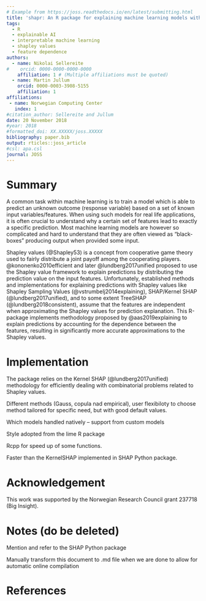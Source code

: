 ```yaml
---
# Example from https://joss.readthedocs.io/en/latest/submitting.html
title: 'shapr: An R package for explaining machine learning models with dependence-aware Shapley values'
tags:
  - R
  - explainable AI
  - interpretable machine learning
  - shapley values
  - feature dependence
authors:
  - name: Nikolai Sellereite
#    orcid: 0000-0000-0000-0000
    affiliation: 1 # (Multiple affiliations must be quoted)
  - name: Martin Jullum
    orcid: 0000-0003-3908-5155
    affiliation: 1
affiliations:
 - name: Norwegian Computing Center
   index: 1
#citation_author: Sellereite and Jullum
date: 20 November 2018
#year: 2018
#formatted_doi: XX.XXXXX/joss.XXXXX
bibliography: paper.bib
output: rticles::joss_article
#csl: apa.csl
journal: JOSS
---
```


<!-- What should my paper contain? -->
<!-- Important -->

<!-- Begin your paper with a summary of the high-level functionality of your software for a non-specialist reader. Avoid jargon in this section. -->

<!-- JOSS welcomes submissions from broadly diverse research areas. For this reason, we require that authors include in the paper some sentences that explain the software functionality and domain of use to a non-specialist reader. We also require that authors explain the research applications of the software. The paper should be between 250-1000 words. -->

<!-- Your paper should include: -->

<!-- A list of the authors of the software and their affiliations, using the correct format (see the example below). -->
<!-- A summary describing the high-level functionality and purpose of the software for a diverse, non-specialist audience. -->
<!-- A clear Statement of Need that illustrates the research purpose of the software. -->
<!-- A list of key references, including to other software addressing related needs. -->
<!-- Mention (if applicable) of any past or ongoing research projects using the software and recent scholarly publications enabled by it. -->
<!-- Acknowledgement of any financial support. -->
<!-- As this short list shows, JOSS papers are only expected to contain a limited set of metadata (see example below), a Statement of Need, Summary, Acknowledgements, and References sections. You can look at an example accepted paper. Given this format, a “full length” paper is not permitted, and software documentation such as API (Application Programming Interface) functionality should not be in the paper and instead should be outlined in the software documentation. 

USE: devtools::install_github("benmarwick/wordcountaddin", type = "source", dependencies = TRUE)

for word counting in the Rmarkdwon document (250-1000 words)

-->


# Summary

A common task within machine learning is to train a model which is able to predict an unknown outcome (response variable) based on a set of known input variables/features.
When using such models for real life applications, it is often crucial to understand why a certain set of features lead to exactly a specific prediction.
Most machine learning models are however so complicated and hard to understand that they are often viewed as "black-boxes" producing output when provided some input.

Shapley values (@Shapley53) is a concept from cooperative game theory used to fairly distribute a joint payoff among the cooperating players. @kononenko2010efficient and later @lundberg2017unified proposed to use the Shapley value framework to explain predictions by distributing the prediction value on the input features. Unfortunately, established methods and implementations for explaining predictions with Shapley values like Shapley Sampling Values (@vstrumbelj2014explaining), SHAP/Kernel SHAP (@lundberg2017unified), and to some extent TreeSHAP (@lundberg2018consistent), assume that the features are independent when approximating the Shapley values for prediction explanation. This R-package implements methodology proposed by @aas2019explaining to explain predictions by accounting for the dependence between the features, resulting in significantly more accurate approximations to the Shapley values. 



# Implementation

The package relies on the Kernel SHAP (@lundberg2017unified) methodology for efficiently dealing with combinatorial problems related to Shapley values. 



Different methods (Gauss, copula nad empirical), user flexibiloty to choose method tailored for specific need, but with good default values.

Which models handled natively -- support from custom models

Style adopted from the lime R package

Rcpp for speed up of some functions.

Faster than the KernelSHAP implemented in SHAP Python package.



# Acknowledgement

This work was supported by the Norwegian Research Council grant 237718 (Big Insight).


# Notes (do be deleted)

Mention and refer to the SHAP Python package

Manually transform this document to .md file when we are done to allow for automatic online compilation


# References



<!-- @vstrumbelj2014explaining  -->

<!-- @lundberg2017unified -->

<!-- the only prediction explanation framework with a solid theoretical foundation (@lundberg2017unified).  -->

<!-- Unless the true distribution of the features are known, and there are less than say 10-15 features, these Shapley values needs to be estimated/approximated.  -->
<!-- Previous known methods  -->

<!-- Popular methods like Shapley Sampling Values (@vstrumbelj2014explaining), SHAP/Kernel SHAP (@lundberg2017unified), and to some extent TreeSHAP (@lundberg2018consistent), assume that the features are independent when approximating the Shapley values for prediction explanation. This may lead to very inaccurate Shapley values, and consequently wrong interpretations of the predictions. @aas2019explaining extends and improves the Kernel SHAP method of @lundberg2017unified to account for the dependence between the features, resulting in significantly more accurate approximations to the Shapley values.  -->
<!-- [See the paper for details](https://arxiv.org/abs/1903.10464). -->


<!-- # The Kernel SHAP Method -->

<!-- Assume a predictive model $f(\boldsymbol{x})$ for a response value $y$ with features  -->
<!-- $\boldsymbol{x}\in \mathbb{R}^M$, trained on a training set, and that we want to explain the  -->
<!-- predictions for new sets of features. This may be done using ideas from cooperative game theory,  -->
<!-- letting a single prediction take the place of the game being played and the features the place of  -->
<!-- the players. Letting $N$ denote the set of all $M$ players, and $S \subseteq N$ be a subset  -->
<!-- of $|S|$ players, the "contribution" function $v(S)$ describes the total expected sum of payoffs  -->
<!-- the members of $S$ can obtain by cooperation. The Shapley value (@Shapley53) is one way to  -->
<!-- distribute the total gains to the players, assuming that they all collaborate. The amount that  -->
<!-- player $i$ gets is then -->

<!-- $$\phi_i(v) = \phi_i = \sum_{S \subseteq N \setminus\{i\}} \frac{|S| ! (M-| S| - 1)!}{M!}(v(S\cup \{i\})-v(S)),$$ -->


<!-- that is, a weighted mean over all subsets $S$ of players not containing player $i$.  -->
<!-- @lundberg2017unified define the contribution function for a certain subset $S$ of these features  -->
<!-- $\boldsymbol{x}_S$ as $v(S) = \mbox{E}[f(\boldsymbol{x})|\boldsymbol{x}_S]$, the expected output  -->
<!-- of the predictive model conditional on the feature values of the subset. @lundberg2017unified names -->
<!-- this type of Shapley values SHAP (SHapley Additive exPlanation) values. Since the conditional  -->
<!-- expectations can be written as  -->

<!-- $$E[f(\boldsymbol{x})|\boldsymbol{x}_s=\boldsymbol{x}_S^*] = E[f(\boldsymbol{x}_{\bar{S}},\boldsymbol{x}_S)|\boldsymbol{x}_S=\boldsymbol{x}_S^*] = \int f(\boldsymbol{x}_{\bar{S}},\boldsymbol{x}_S^*)\,p(\boldsymbol{x}_{\bar{S}}|\boldsymbol{x}_S=\boldsymbol{x}_S^*)d\boldsymbol{x}_{\bar{S}},$$ -->


<!-- the conditional distributions $p(\boldsymbol{x}_{\bar{S}}|\boldsymbol{x}_S=\boldsymbol{x}_S^*)$ are  -->
<!-- needed to compute the contributions. The Kernel SHAP method of @lundberg2017unified assumes feature  -->
<!-- independence, so that $p(\boldsymbol{x}_{\bar{S}}|\boldsymbol{x}_S=\boldsymbol{x}_S^*)=p(\boldsymbol{x}_{\bar{S}})$.  -->
<!-- If samples $\boldsymbol{x}_{\bar{S}}^{k}, k=1,\ldots,K$, from $p(\boldsymbol{x}_{\bar{S}}|\boldsymbol{x}_S=\boldsymbol{x}_S^*)$  -->
<!-- are available, the conditional expectation in above can be approximated by  -->

<!-- $$  v_{\text{KerSHAP}}(S) = \frac{1}{K}\sum_{k=1}^K f(\boldsymbol{x}_{\bar{S}}^{k},\boldsymbol{x}_S^*).$$ -->


<!-- In Kernel SHAP, $\boldsymbol{x}_{\bar{S}}^{k}, k=1,\ldots,K$ are sampled from the $\bar{S}$-part of  -->
<!-- the training data, *independently* of $\boldsymbol{x}_{S}$. This is motivated by using the  -->
<!-- training set as the empirical distribution of $\boldsymbol{x}_{\bar{S}}$, and assuming that  -->
<!-- $\boldsymbol{x}_{\bar{S}}$ is independent of $\boldsymbol{x}_S=\boldsymbol{x}_S^*$. -->
<!-- Due to the independence assumption, if the features in a given model are highly dependent, the  -->
<!-- Kernel SHAP method may give a completely wrong answer. This can be avoided by estimating the  -->
<!-- conditional distribution $p(\boldsymbol{x}_{\bar{S}}|\boldsymbol{x}_S=\boldsymbol{x}_S^*)$ directly  -->
<!-- and generating samples from this distribution. With this small change, the contributions and  -->
<!-- Shapley values may then be approximated as in the ordinary Kernel SHAP framework. @aas2019explaining  -->
<!-- propose three different approaches for estimating the conditional probabilities. The methods may  -->
<!-- also be combined, such that e.g. one method is used when conditioning on a small number of features,  -->
<!-- while another method is used otherwise. -->


<!-- ## Multivariate Gaussian Distribution Approach -->

<!-- The first approach arises from the assumption that the feature vector $\boldsymbol{x}$ stems from a  -->
<!-- multivariate Gaussian distribution with some mean vector $\boldsymbol{\mu}$ and covariance matrix  -->
<!-- $\boldsymbol{\Sigma}$. Under this assumption, the conditional distribution  -->
<!-- $p(\boldsymbol{x}_{\bar{\mathcal{S}}} |\boldsymbol{x}_{\mathcal{S}}=\boldsymbol{x}_{\mathcal{S}}^*)$  -->
<!-- is also multivariate Gaussian  $\text{N}_{|\bar{\mathcal{S}}|}(\boldsymbol{\mu}_{\bar{\mathcal{S}}|\mathcal{S}},\boldsymbol{\Sigma}_{\bar{\mathcal{S}}|\mathcal{S}})$,  -->
<!-- with analytical expressions for the conditional mean vector $\boldsymbol{\mu}_{\bar{\mathcal{S}}|\mathcal{S}}$  -->
<!-- and covariance matrix $\boldsymbol{\Sigma}_{\bar{\mathcal{S}}|\mathcal{S}}$, see @aas2019explaining for details. -->
<!-- Hence, instead of sampling from the marginal empirical distribution of $\boldsymbol{x}_{\bar{\mathcal{S}}}$  -->
<!-- approximated by the training data, we can sample from the Gaussian conditional distribution, which is fitted  -->
<!-- using the training data. Using the resulting samples  -->
<!-- $\boldsymbol{x}_{\bar{\mathcal{S}}}^k, k=1,\ldots,K$, the conditional expectations be approximated  -->
<!-- as in the Kernel SHAP.  -->


<!-- ## Gaussian Copula Approach -->

<!-- If the features are far from multivariate Gaussian, an alternative approach is to instead represent  -->
<!-- the marginals by their empirical distributions, and model the dependence structure by a Gaussian  -->
<!-- copula. Assuming a Gaussian copula, we may convert the marginals of the training data to Gaussian  -->
<!-- features using their empirical distributions, and then fit a multivariate Gaussian distribution to these.  -->

<!-- To produce samples from the conditional distribution $p(\boldsymbol{x}_{\bar{\mathcal{S}}} |\boldsymbol{x}_{\mathcal{S}}=\boldsymbol{x}_{\mathcal{S}}^*)$,  -->
<!-- we convert the marginals of $\boldsymbol{x}_{\mathcal{S}}$ to Gaussians, sample from the conditional -->
<!-- Gaussian distribution as above, and convert the marginals of the samples back to the original  -->
<!-- distribution. Those samples are then used to approximate the sample from the resulting multivariate  -->
<!-- Gaussian conditional distribution. While other copulas may be used, the Gaussian copula has the  -->
<!-- benefit that we may use the analytical expressions for the conditionals  -->
<!-- $\boldsymbol{\mu}_{\bar{\mathcal{S}}|\mathcal{S}}$ and $\boldsymbol{\Sigma}_{\bar{\mathcal{S}}|\mathcal{S}}$.  -->
<!-- Finally, we may convert the marginals back to their original distribution, and use the resulting  -->
<!-- samples to approximate the conditional expectations as in the Kernel SHAP.   -->

<!-- ## Empirical Conditional Distribution Approach -->

<!-- If both the dependence structure and the marginal distributions of $\boldsymbol{x}$ are very far  -->
<!-- from the Gaussian, neither of the two aforementioned methods will work very well. Few methods  -->
<!-- exists for the non-parametric estimation of conditional densities, and the classic kernel  -->
<!-- estimator (@rosenblatt1956) for non-parametric density estimation suffers greatly from the  -->
<!-- curse of dimensionality and does not provide a way to generate samples from the estimated  -->
<!-- distribution. For such situations, @aas2019explaining propose an empirical conditional approach  -->
<!-- to sample approximately from $p(\boldsymbol{x}_{\bar{\mathcal{S}}}|\boldsymbol{x}_{\mathcal{S}}^*)$.  -->
<!-- The idea is to compute weights $w_{\mathcal{S}}(\boldsymbol{x}^*,\boldsymbol{x}^i),\ i=1,...,n_{\text{train}}$  -->
<!-- for all training instances based on their Mahalanobis distances (in the $S$ subset only) to the  -->
<!-- instance $\boldsymbol{x}^*$ to be explained. Instead of sampling from this weighted (conditional)  -->
<!-- empirical distribution, @aas2019explaining suggests a more efficient variant, using only the $K$  -->
<!-- instances with the largest weights: -->

<!-- $$v_{\text{condKerSHAP}}(\mathcal{S}) = \frac{\sum_{k=1}^K w_{\mathcal{S}}(\boldsymbol{x}^*,\boldsymbol{x}^{[k]}) f(\boldsymbol{x}_{\bar{\mathcal{S}}}^{[k]},\boldsymbol{x}_{\mathcal{S}}^*)}{\sum_{k=1}^K w_{\mathcal{S}}(\boldsymbol{x}^*,\boldsymbol{x}^{[k]})},$$  -->

<!-- The number of samples $K$ to be used in the approximate prediction can for instance be chosen such  -->
<!-- that the $K$ largest weights accounts for a fraction $\eta$, for example $0.9$, of the total weight.  -->
<!-- If $K$ exceeds a certain limit, for instance $5,000$, it might be set to that limit. A bandwidth -->
<!-- parameter $\sigma$ used to scale the weights, must also be specified. This choice may be viewed as  -->
<!-- a bias-variance trade-off. A small $\sigma$ puts most of the weight to a few of the closest  -->
<!-- training observations and thereby gives low bias, but high variance. When $\sigma \rightarrow \infty$,  -->
<!-- this method converges to the original Kernel SHAP assuming feature independence. Typically, when  -->
<!-- the features are highly dependent, a small $\sigma$ is typically needed such that the bias does  -->
<!-- not dominate. @aas2019explaining show that a proper criterion for selecting $\sigma$ is a  -->
<!-- small-sample-size corrected version of the AIC known as AICc. As calculation of it is  -->
<!-- computationally intensive, an approximate version of the selection criterion is also suggested.  -->
<!-- Details on this is found in @aas2019explaining. -->

